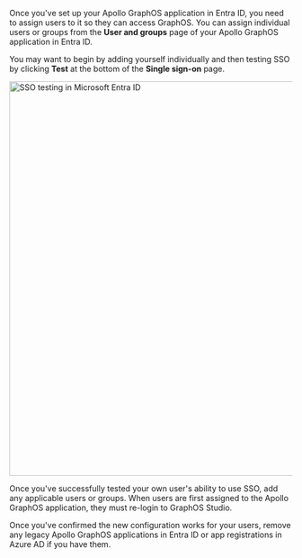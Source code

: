 Once you've set up your Apollo GraphOS application in Entra ID, you need to assign users to it so they can access GraphOS.
You can assign individual users or groups from the **User and groups** page of your Apollo GraphOS application in Entra ID.

You may want to begin by adding yourself individually and then testing SSO by clicking **Test** at the bottom of the **Single sign-on** page.

<img
  src="../graphos/img/sso/entra-sso-test.jpg"
  alt="SSO testing in Microsoft Entra ID"
  className="screenshot"
  width="700"
/>

Once you've successfully tested your own user's ability to use SSO, add any applicable users or groups.
When users are first assigned to the Apollo GraphOS application, they must re-login to GraphOS Studio.

Once you've confirmed the new configuration works for your users, remove any legacy Apollo GraphOS applications in Entra ID or app registrations in Azure AD if you have them.
